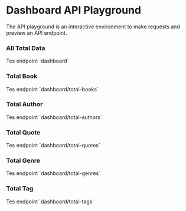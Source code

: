 
# Dashboard API Playground

The API playground is an interactive environment to make requests and preview an API endpoint.

### All Total Data

<ApiPlayground method="GET" endpoint="dashboard">
	Tes endpoint `dashboard`
</ApiPlayground>

### Total Book

<ApiPlayground method="GET" endpoint="dashboard/total-books">
	Tes endpoint `dashboard/total-books`
</ApiPlayground>

### Total Author

<ApiPlayground method="GET" endpoint="dashboard/total-authors">
	Tes endpoint `dashboard/total-authors`
</ApiPlayground>

### Total Quote

<ApiPlayground method="GET" endpoint="dashboard/total-quotes">
	Tes endpoint `dashboard/total-quotes`
</ApiPlayground>

### Total Genre

<ApiPlayground method="GET" endpoint="dashboard/total-genres">
	Tes endpoint `dashboard/total-genres`
</ApiPlayground>

### Total Tag

<ApiPlayground method="GET" endpoint="dashboard/total-tags">
	Tes endpoint `dashboard/total-tags`
</ApiPlayground>
